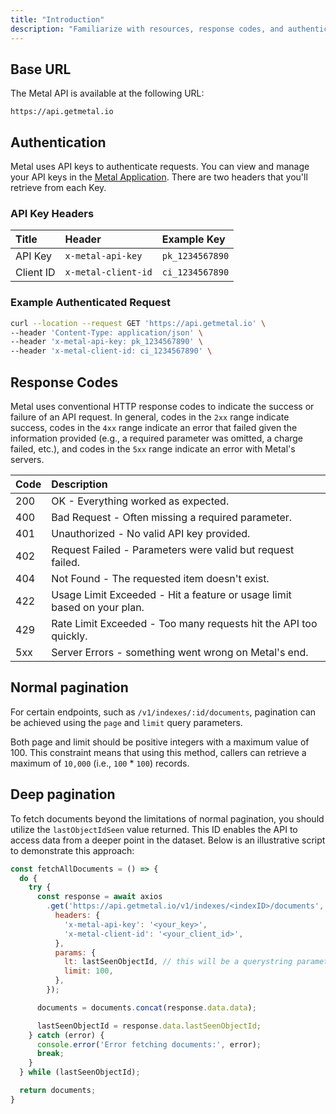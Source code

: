```yaml
---
title: "Introduction"
description: "Familiarize with resources, response codes, and authentication."
---
```


## Base URL

The Metal API is available at the following URL:

```
https://api.getmetal.io
```

## Authentication

Metal uses API keys to authenticate requests. You can view and manage your API keys in the [Metal Application](https://app.getmetal.io/settings/organization). There are two headers that you'll retrieve from each Key.

### API Key Headers

| Title     | Header              | Example Key     |
| :-------- | :------------------ | :-------------- |
| API Key   | `x-metal-api-key`   | `pk_1234567890` |
| Client ID | `x-metal-client-id` | `ci_1234567890` |

### Example Authenticated Request

```bash
curl --location --request GET 'https://api.getmetal.io' \
--header 'Content-Type: application/json' \
--header 'x-metal-api-key: pk_1234567890' \
--header 'x-metal-client-id: ci_1234567890' \
```

## Response Codes

Metal uses conventional HTTP response codes to indicate the success or failure of an API request. In general, codes in the `2xx` range indicate success, codes in the `4xx` range indicate an error that failed given the information provided (e.g., a required parameter was omitted, a charge failed, etc.), and codes in the `5xx` range indicate an error with Metal's servers.

| Code | Description                                                             |
| :--- | :---------------------------------------------------------------------- |
| 200  | OK - Everything worked as expected.                                     |
| 400  | Bad Request - Often missing a required parameter.                       |
| 401  | Unauthorized - No valid API key provided.                               |
| 402  | Request Failed - Parameters were valid but request failed.              |
| 404  | Not Found - The requested item doesn't exist.                           |
| 422  | Usage Limit Exceeded - Hit a feature or usage limit based on your plan. |
| 429  | Rate Limit Exceeded - Too many requests hit the API too quickly.        |
| 5xx  | Server Errors - something went wrong on Metal's end.                    |

## Normal pagination

For certain endpoints, such as `/v1/indexes/:id/documents`, pagination can be achieved using the `page` and `limit` query parameters.

Both page and limit should be positive integers with a maximum value of 100. This constraint means that using this method, callers can retrieve a maximum of `10,000` (i.e., `100` \* `100`) records.

## Deep pagination

To fetch documents beyond the limitations of normal pagination, you should utilize the `lastObjectIdSeen` value returned. This ID enables the API to access data from a deeper point in the dataset. Below is an illustrative script to demonstrate this approach:

```js
const fetchAllDocuments = () => {
  do {
    try {
      const response = await axios
        .get('https://api.getmetal.io/v1/indexes/<indexID>/documents', {
          headers: {
            'x-metal-api-key': '<your_key>',
            'x-metal-client-id': '<your_client_id>',
          },
          params: {
            lt: lastSeenObjectId, // this will be a querystring parameter `lt=${lastSeenObjectId}`
            limit: 100,
          },
        });

      documents = documents.concat(response.data.data);

      lastSeenObjectId = response.data.lastSeenObjectId;
    } catch (error) {
      console.error('Error fetching documents:', error);
      break;
    }
  } while (lastSeenObjectId);

  return documents;
}
```
